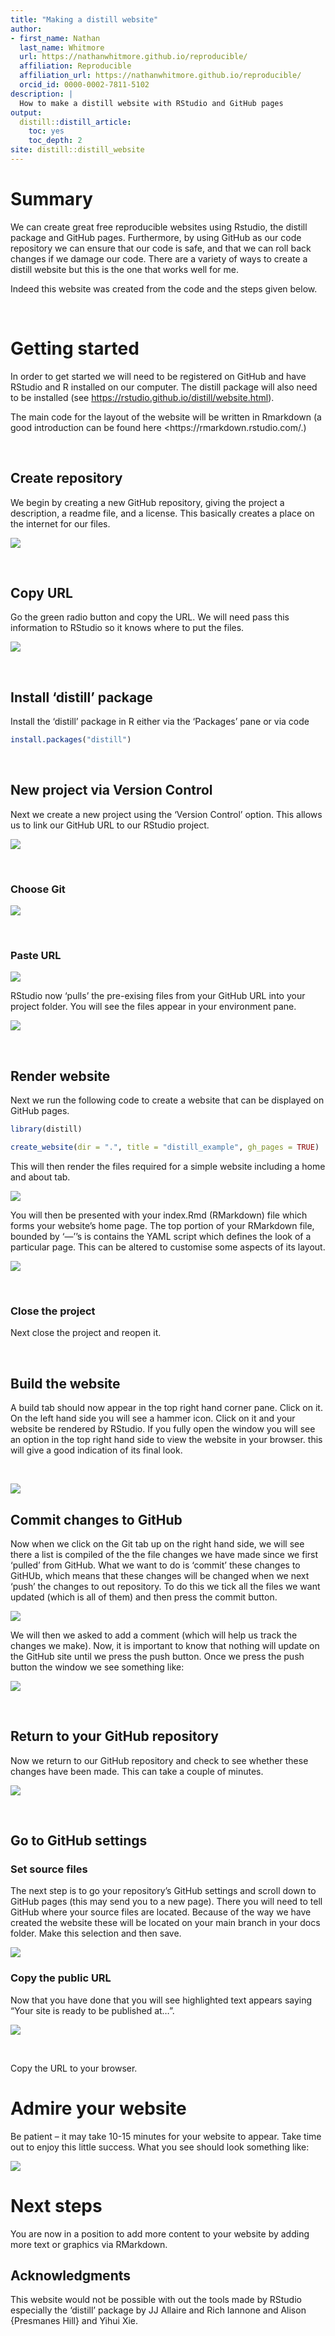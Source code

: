 ```yaml
---
title: "Making a distill website"
author:
- first_name: Nathan
  last_name: Whitmore
  url: https://nathanwhitmore.github.io/reproducible/
  affiliation: Reproducible
  affiliation_url: https://nathanwhitmore.github.io/reproducible/
  orcid_id: 0000-0002-7811-5102
description: |
  How to make a distill website with RStudio and GitHub pages
output:
  distill::distill_article:
    toc: yes
    toc_depth: 2
site: distill::distill_website
---
```



# Summary
We can create great free reproducible websites using Rstudio, the distill package and GitHub pages. Furthermore, by using GitHub as our code repository we can ensure that our code is safe, and that we can roll back changes if we damage our code. There are a variety of ways to create a distill website but this is the one that works well for me.

Indeed this website was created from the code and the steps given below.

<br>

# Getting started
In order to get started we will need to be registered on GitHub and have RStudio and R installed on our computer. The distill package will also need to be installed (see <https://rstudio.github.io/distill/website.html>). 

The main code for the layout of the website will be written in Rmarkdown (a good introduction can be found here <https://rmarkdown.rstudio.com/.)

<br>

## Create repository

We begin by creating a new GitHub repository, giving the project a description, a readme file, and a license. This basically creates a place on the internet for our files.

![](screenshots/Slide1.PNG)

<br> 

## Copy URL 

Go the green radio button and copy the URL. We will need pass this information to RStudio so it knows where to put the files.

![](screenshots/Slide2.PNG)

<br>


## Install 'distill' package

Install the 'distill' package in R either via the 'Packages' pane or via code

```r
install.packages("distill")
```

<br>

## New project via Version Control
Next we create a new project using the 'Version Control' option. This allows us to link our GitHub URL to our RStudio project.

![](screenshots/Slide5.PNG)

<br>

### Choose Git

![](screenshots/Slide6.PNG)

<br>

### Paste URL

![](screenshots/Slide7.PNG)

RStudio now 'pulls' the pre-exising files from your GitHub URL into your project folder. You will see the files appear in your environment pane.

![](screenshots/Slide8.PNG)

<br>

## Render website 

Next we run the following code to create a website that can be displayed on GitHub pages.

```r
library(distill)

create_website(dir = ".", title = "distill_example", gh_pages = TRUE)
```

This will then render the files required for a simple website including a home and about tab.

![](screenshots/Slide10.PNG)


You will then be presented with your index.Rmd (RMarkdown) file which forms your website's home page. The top portion of your RMarkdown file, bounded by '---''s is contains the YAML script which defines the look of a particular page. This can be altered to customise some aspects of its layout.

![](screenshots/Slide11.PNG)


<br>

### Close the project

Next close the project and reopen it. 

<br>

## Build the website

A build tab should now appear in the top right hand corner pane. Click on it. On the left hand side you will see a hammer icon. Click on it and your website be rendered by RStudio. If you fully open the window you will see an option in the top right hand side to view the website in your browser. this will give a good indication of its final look.

<br>

![](screenshots/Slide12.PNG)

## Commit changes to GitHub

Now when we click on the Git tab up on the right hand side, we will see there a list is compiled of the the file changes we have made since we first 'pulled' from GitHub.  What we want to do is 'commit' these changes to GitHUb, which means that these changes will be changed when we next 'push' the changes to out repository. To do this we tick all the files we want updated (which is all of them) and then press the commit button.

![](screenshots/Slide13.PNG)

We will then we asked to add a comment (which will help us track the changes we make). Now, it is important to know that nothing will update on the GitHub site until we press the push button. Once we press the push button the window we see something like:


![](screenshots/Slide14.PNG)

<br>

## Return to your GitHub repository

Now we return to our GitHub repository and check to see whether these changes have been made. This can take a couple of minutes.

![](screenshots/Slide15.PNG)

<br>

## Go to GitHub settings

### Set source files

The next step is to go your repository's GitHub settings and scroll down to GitHub pages (this may send you to a new page). There you will need to tell GitHub where your source files are located. Because of the way we have created the website these will be located on your main branch in your docs folder. Make this selection and then save.

![](screenshots/Slide16.PNG)


### Copy the public URL

Now that you have done that you will see highlighted text appears saying "Your site is ready to be published at...". 

![](screenshots/Slide17.PNG)

<br>

Copy the URL to your browser.

# Admire your website

Be patient -- it may take 10-15 minutes for your website to appear. Take time out to enjoy this little success. What you see should look something like:

![](screenshots/Slide18.PNG)


# Next steps

You are now in a position to add more content to your website by adding more text or graphics via RMarkdown. 


## Acknowledgments {.appendix}

This website would not be possible with out the tools made by RStudio especially the 'distill' package by  JJ Allaire and Rich Iannone and Alison {Presmanes Hill} and Yihui Xie.



